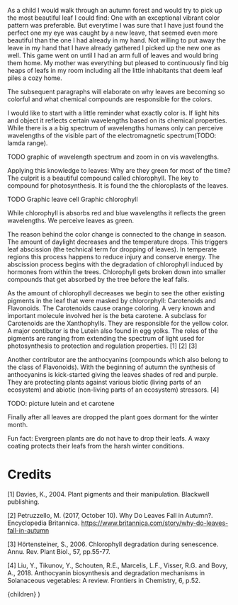 
As a child I would walk through an autumn forest and would try to pick up the most beautiful leaf
 I could find: One with an exceptional vibrant color pattern was preferable.
But everytime I was sure that I have just found the perfect one my eye was caught by a new leave, that seemed even more beautiful than the one I had already in my hand.
Not willing to put away the leave in my hand that I have already gathered I picked up the new one as well. This game went on until I had an arm full of leaves and would bring them home.
My mother was everything but pleased to continuously find big heaps of leafs in my room including all the little inhabitants that deem leaf piles a cozy home.

The subsequent paragraphs will elaborate on why leaves are becoming so colorful and what chemical compounds are responsible for the colors.

I would like to start with a little reminder what exactly color is. If light hits and object it reflects certain wavelengths based on its chemical properties.
While there is a a big spectrum of wavelengths humans only can perceive wavelengths of the visible part of the electromagnetic spectrum(TODO: lamda range). 

TODO graphic of wavelength spectrum and zoom in on vis wavelengths.

Applying this knowledge to leaves: Why are they green for most of the time? The culprit is a beautiful compound called chlorophyll. The key to compound for photosynthesis. It is found the the chloroplasts
of the leaves. 

 TODO Graphic leave cell Graphic chlorophyll

 While chlorophyll is absorbs red and blue wavelengths it reflects the green wavelengths. We perceive leaves as green. 


The reason behind the color change is connected to the change in season. The amount of daylight decreases and the temperature drops. This triggers leaf abscission (the technical term for dropping of leaves).
In temperate regions this process happens to reduce injury and conserve energy. The abscission process begins with the degradation of chlorophyll induced by hormones from within the trees. 
Chlorophyll gets broken down into smaller compounds that get absorbed by the tree before the leaf falls. 

As the amount of chlorophyll decreases we begin to see the other existing pigments in the leaf that were masked by chlororphyll: Carotenoids and Flavonoids. 
The Carotenoids cause orange coloring. A very known and important molecule involved her is the beta carotene.
A subclass for Carotenoids are the Xanthophylls. They are responsible for the yellow color. A major contibutor  is the Lutein also found in egg yolks. 
The roles of the pigments are ranging from extending the spectrum of light used for photosynthesis to protection and regulation properties. [1] [2] [3]

Another contributor are the anthocyanins (compounds which also belong to the class of Flavonoids). With the beginning of autumn the synthesis of anthocyanins is kick-started giving the leaves shades of red and purple.
They are protecting plants against various biotic (living parts of an ecosystem) and abiotic (non-living parts of an ecosystem) stressors. [4]

TODO: picture lutein and et carotene

Finally after all leaves are dropped the plant goes dormant for the winter month.


Fun fact: Evergreen plants are do not have to drop their leafs. A waxy coating protects their leafs from the harsh winter conditions.

# Credits <a name="credits"></a>

[1] Davies, K., 2004. Plant pigments and their manipulation. Blackwell publishing.

[2]  Petruzzello, M. (2017, October 10). Why Do Leaves Fall in Autumn?. Encyclopedia Britannica. https://www.britannica.com/story/why-do-leaves-fall-in-autumn

[3] Hörtensteiner, S., 2006. Chlorophyll degradation during senescence. Annu. Rev. Plant Biol., 57, pp.55-77.

[4] Liu, Y., Tikunov, Y., Schouten, R.E., Marcelis, L.F., Visser, R.G. and Bovy, A., 2018. Anthocyanin biosynthesis and degradation mechanisms in Solanaceous vegetables: A review. Frontiers in Chemistry, 6, p.52.


  <LayoutPostWrapper pageIdx={1} title="The colours of autumn" date="2022-12-07">
    {children}
  </LayoutPostWrapper>
)